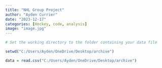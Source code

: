 ```yaml
---
title: "NHL Group Project"
author: "Ayden Currier"
date: "2023-12-17"
categories: [Hockey, code, analysis]
image: "image.jpg"
---
```




```r
# Set the working directory to the folder containing your data file

setwd("C:/Users/Ayden/OneDrive/Desktop/archive")

data = read.csv("C:/Users/Ayden/OneDrive/Desktop/archive")


```


